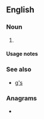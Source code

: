 {{also|gs|Gs|GS|g's|G/S|.gs|g.s.|G.S.|G's|␝}}

==English==

===Noun===
{{head|en|noun form}}

# {{plural of|en|G}}

====Usage notes====
{{U:en:plurals of letters}}

===See also===
* [[g's]]

===Anagrams===
* {{anagrams|en|a=gs|SG|Sg.|sg|sg.}}